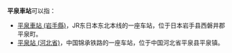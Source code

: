 {{NoteTA
|1=zh-hans:平泉站;zh-hk:平泉站;zh-tw:平泉車站;
}}
'''平泉車站'''可以指：
*[[平泉車站_(岩手縣)|平泉車站 (岩手縣)]]，JR东日本东北本线的一座车站，位于日本岩手县西磐井郡平泉町。
*[[平泉站_(河北省)|平泉站 (河北省)]]，中国锦承铁路的一座车站，位于中国河北省平泉县平泉镇。
{{disambig|cat=四字车站名消歧义}}